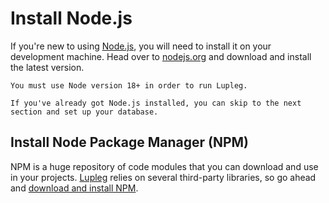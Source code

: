 # Install Node.js

If you're new to using [Node.js](https://nodejs.org), you will need to install it on your development machine. Head over to [nodejs.org](http://nodejs.org) and download and install the latest version.

```
You must use Node version 18+ in order to run Lupleg.
```

```
If you've already got Node.js installed, you can skip to the next section and set up your database.
```

## Install Node Package Manager (NPM)


NPM is a huge repository of code modules that you can download and use in your projects. [Lupleg](https://lupleg.website) relies on several third-party libraries, so go ahead and [download and install NPM](https://www.npmjs.com/get-npm).